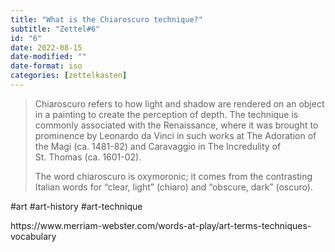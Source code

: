 ```yaml
---
title: "What is the Chiaroscuro technique?"
subtitle: "Zettel#6"
id: "6"
date: 2022-08-15
date-modified: ""
date-format: iso
categories: [zettelkasten]
---
```

> Chiaroscuro refers to how light and shadow are rendered on an object in a painting to create the perception of depth. The technique is commonly associated with the Renaissance, where it was brought to prominence by Leonardo da Vinci in such works at The Adoration of the Magi (ca. 1481-82) and Caravaggio in The Incredulity of St. Thomas (ca. 1601-02).
>
> The word chiaroscuro is oxymoronic; it comes from the contrasting Italian words for "clear, light" (chiaro) and "obscure, dark" (oscuro).

#art #art-history #art-technique

https://www.merriam-webster.com/words-at-play/art-terms-techniques-vocabulary
